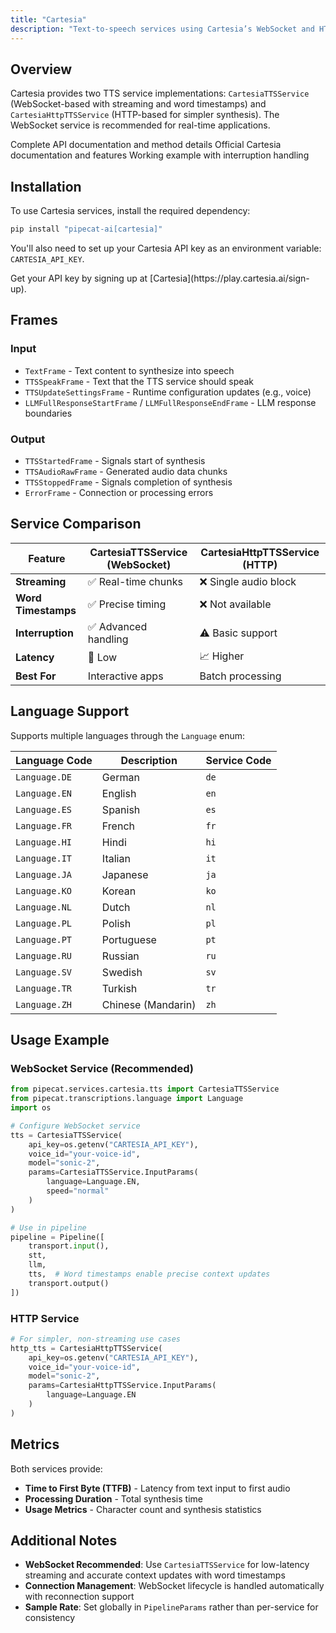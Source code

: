 ```yaml
---
title: "Cartesia"
description: "Text-to-speech services using Cartesia’s WebSocket and HTTP APIs"
---
```


## Overview

Cartesia provides two TTS service implementations: `CartesiaTTSService` (WebSocket-based with streaming and word timestamps) and `CartesiaHttpTTSService` (HTTP-based for simpler synthesis). The WebSocket service is recommended for real-time applications.

<CardGroup cols={3}>
  <Card
    title="API Reference"
    icon="code"
    href="https://pipecat-docs.readthedocs.io/en/latest/api/pipecat.services.cartesia.tts.html"
  >
    Complete API documentation and method details
  </Card>
  <Card
    title="Cartesia Docs"
    icon="book"
    href="https://docs.cartesia.ai/2024-11-13/get-started/overview"
  >
    Official Cartesia documentation and features
  </Card>
  <Card
    title="Example Code"
    icon="play"
    href="https://github.com/pipecat-ai/pipecat/blob/main/examples/foundational/07-interruptible.py"
  >
    Working example with interruption handling
  </Card>
</CardGroup>

## Installation

To use Cartesia services, install the required dependency:

```bash
pip install "pipecat-ai[cartesia]"
```

You'll also need to set up your Cartesia API key as an environment variable: `CARTESIA_API_KEY`.

<Tip>
  Get your API key by signing up at
  [Cartesia](https://play.cartesia.ai/sign-up).
</Tip>

## Frames

### Input

- `TextFrame` - Text content to synthesize into speech
- `TTSSpeakFrame` - Text that the TTS service should speak
- `TTSUpdateSettingsFrame` - Runtime configuration updates (e.g., voice)
- `LLMFullResponseStartFrame` / `LLMFullResponseEndFrame` - LLM response boundaries

### Output

- `TTSStartedFrame` - Signals start of synthesis
- `TTSAudioRawFrame` - Generated audio data chunks
- `TTSStoppedFrame` - Signals completion of synthesis
- `ErrorFrame` - Connection or processing errors

## Service Comparison

| Feature             | CartesiaTTSService (WebSocket) | CartesiaHttpTTSService (HTTP) |
| ------------------- | ------------------------------ | ----------------------------- |
| **Streaming**       | ✅ Real-time chunks            | ❌ Single audio block         |
| **Word Timestamps** | ✅ Precise timing              | ❌ Not available              |
| **Interruption**    | ✅ Advanced handling           | ⚠️ Basic support              |
| **Latency**         | 🚀 Low                         | 📈 Higher                     |
| **Best For**        | Interactive apps               | Batch processing              |

## Language Support

Supports multiple languages through the `Language` enum:

| Language Code | Description        | Service Code |
| ------------- | ------------------ | ------------ |
| `Language.DE` | German             | `de`         |
| `Language.EN` | English            | `en`         |
| `Language.ES` | Spanish            | `es`         |
| `Language.FR` | French             | `fr`         |
| `Language.HI` | Hindi              | `hi`         |
| `Language.IT` | Italian            | `it`         |
| `Language.JA` | Japanese           | `ja`         |
| `Language.KO` | Korean             | `ko`         |
| `Language.NL` | Dutch              | `nl`         |
| `Language.PL` | Polish             | `pl`         |
| `Language.PT` | Portuguese         | `pt`         |
| `Language.RU` | Russian            | `ru`         |
| `Language.SV` | Swedish            | `sv`         |
| `Language.TR` | Turkish            | `tr`         |
| `Language.ZH` | Chinese (Mandarin) | `zh`         |

## Usage Example

### WebSocket Service (Recommended)

```python
from pipecat.services.cartesia.tts import CartesiaTTSService
from pipecat.transcriptions.language import Language
import os

# Configure WebSocket service
tts = CartesiaTTSService(
    api_key=os.getenv("CARTESIA_API_KEY"),
    voice_id="your-voice-id",
    model="sonic-2",
    params=CartesiaTTSService.InputParams(
        language=Language.EN,
        speed="normal"
    )
)

# Use in pipeline
pipeline = Pipeline([
    transport.input(),
    stt,
    llm,
    tts,  # Word timestamps enable precise context updates
    transport.output()
])
```

### HTTP Service

```python
# For simpler, non-streaming use cases
http_tts = CartesiaHttpTTSService(
    api_key=os.getenv("CARTESIA_API_KEY"),
    voice_id="your-voice-id",
    model="sonic-2",
    params=CartesiaHttpTTSService.InputParams(
        language=Language.EN
    )
)
```

## Metrics

Both services provide:

- **Time to First Byte (TTFB)** - Latency from text input to first audio
- **Processing Duration** - Total synthesis time
- **Usage Metrics** - Character count and synthesis statistics

## Additional Notes

- **WebSocket Recommended**: Use `CartesiaTTSService` for low-latency streaming and accurate context updates with word timestamps
- **Connection Management**: WebSocket lifecycle is handled automatically with reconnection support
- **Sample Rate**: Set globally in `PipelineParams` rather than per-service for consistency
